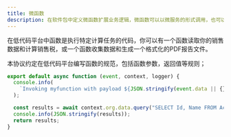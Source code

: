 ```yaml
---
title: 微函数
description: 在软件包中定义微函数扩展业务逻辑，微函数可以以微服务的形式调用，也可以发布为标准的API接口。
---
```


在低代码平台中函数是执行特定计算任务的代码，你可以有一个函数读取你的销售数据和计算销售税，或一个函数收集数据和生成一个格式化的PDF报告文件。

本协议约定在低代码平台编写函数的规范，包括函数参数，返回值等规则；

```js
export default async function (event, context, logger) {
  console.info(
    `Invoking myfunction with payload ${JSON.stringify(event.data || {})}`
  );

  const results = await context.org.data.query("SELECT Id, Name FROM Account");
  console.info(JSON.stringify(results));
  return results;
}
```
